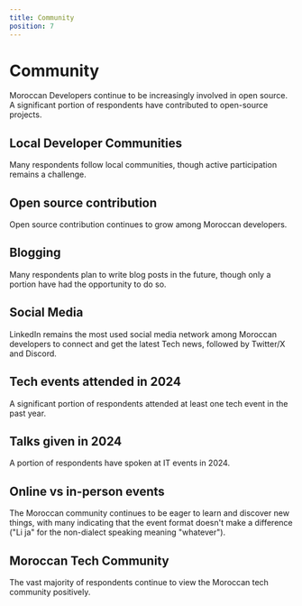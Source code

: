 ```yaml
---
title: Community
position: 7
---
```


# Community

Moroccan Developers continue to be increasingly involved in open source. A significant portion of respondents have contributed to open-source projects.

## Local Developer Communities

Many respondents follow local communities, though active participation remains a challenge.

<Chart id="community-q-0" title={false} />

## Open source contribution

Open source contribution continues to grow among Moroccan developers.

<Tabs>
  <TabItem title="2024">
    <Chart id="community-q-1" title={false} year={2024} />
  </TabItem>
  <TabItem title="2023">
    <Chart id="community-q-1" title={false} year={2023} />
  </TabItem>
  <TabItem title="2022">
    <Chart id="community-q-1" title={false} year={2022} />
  </TabItem>
</Tabs>

## Blogging

Many respondents plan to write blog posts in the future, though only a portion have had the opportunity to do so.

<Chart id="community-q-2" title={false} />

## Social Media

LinkedIn remains the most used social media network among Moroccan developers to connect and get the latest Tech news, followed by Twitter/X and Discord.

<Chart id="community-q-3" title={false} />

## Tech events attended in 2024

A significant portion of respondents attended at least one tech event in the past year.

<Chart id="community-q-4" title={false} />

## Talks given in 2024

A portion of respondents have spoken at IT events in 2024.

<Chart id="community-q-5" title={false} />

## Online vs in-person events

The Moroccan community continues to be eager to learn and discover new things, with many indicating that the event format doesn't make a difference ("Li ja" for the non-dialect speaking meaning "whatever").

<Chart id="community-q-6" title={false} />

## Moroccan Tech Community

The vast majority of respondents continue to view the Moroccan tech community positively.

<Chart id="community-q-7" title={false} />
